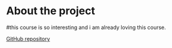 
# About the project

#this course is so interesting and i am already loving this course. 

[GitHub repository](https://github.com/sanisaha/IODS-project)